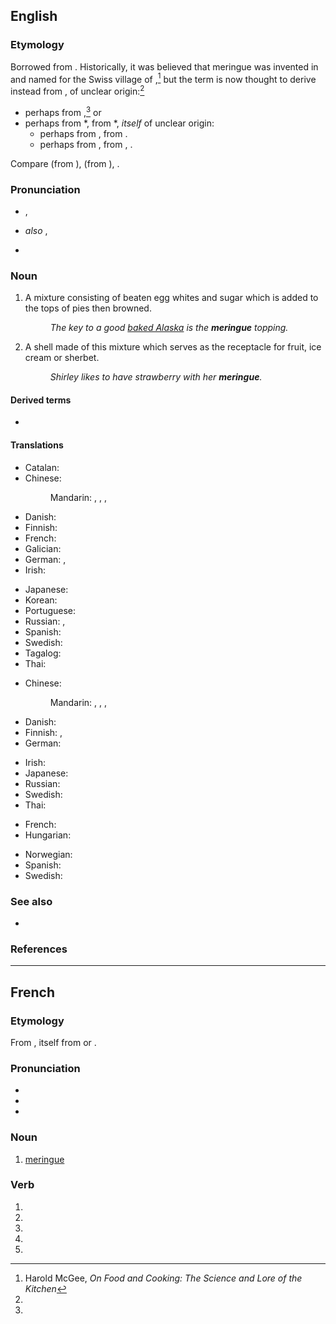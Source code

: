 {{also|meringué|méringue}}
==English==

===Etymology===
Borrowed from {{bor|en|fr|meringue}}. Historically, it was believed that meringue was invented in and named for the Swiss village of {{w|Meiringen}},<ref name="McGee">Harold McGee, ''On Food and Cooking: The Science and Lore of the Kitchen''</ref> but the term is now thought to derive instead from {{etyl|dum|en}} {{m|dum|meringue||light evening meal}}, of unclear origin:<ref name="McGee"/>
* perhaps from {{etyl|la|en}} {{m|la|merenda||light evening meal}},<ref name="McGee"/> or
* perhaps from {{etyl|dum|-}} *{{m|dum||meren|to dip or soak bread}}, from {{etyl|odt|-}} *{{m|odt||meren}}, ''itself'' of unclear origin:
** perhaps from {{cog|gem-pro|*marjaną||to grind, pound}}, from {{cog|ine-pro|*mer-||to rub, pack}}.
** perhaps from {{etyl|gem-pro|en}} {{m|gem-pro|*marhin||soup of bread and wine or water}}, from {{etyl|ine-pro|en}} {{m|ine-pro|*mark-}}, {{m|ine-pro|*merk-||wet}}.

Compare {{cog|gml|meringe}} (from {{m|gml|mern||to dip bread in wine}}), {{cog|gmh|merunge}} (from {{m|gmh|mëren||to soak bread in wine or water for dinner}}), {{cog|ang|merian||to purify, cleanse, test}}.

===Pronunciation===
* {{enPR|mə-răng'}}, {{IPA|/məˈɹæŋ/|lang=en}}
* {{a|US}} ''also'' {{enPR|mə-rāng'}}, {{IPA|/məˈɹeɪŋ/|lang=en}}
* {{rhymes|æŋ|lang=en}}

===Noun===
{{en-noun|~}}

# A mixture consisting of beaten egg whites and sugar which is added to the tops of pies then browned.
#: ''The key to a good [[baked Alaska]] is the '''meringue''' topping.''
# A shell made of this mixture which serves as the receptacle for fruit, ice cream or sherbet.
#: ''Shirley likes to have strawberry with her '''meringue'''.''

====Derived terms====
* {{l|en|lemon meringue pie}}

====Translations====
{{trans-top|mixture}}
* Catalan: {{t|ca|merenga|f}}
* Chinese:
*: Mandarin: {{t|cmn|蛋白甜餅|sc=Hani}}, {{t|cmn|蛋白甜饼|tr=dànbái tiánbǐng|sc=Hani}}, {{t|cmn|蛋白霜餅|sc=Hani}}, {{t|cmn|蛋白霜饼|tr=dànbái shuāngbǐng|sc=Hani}}
* Danish: {{t|da|marengs|c}}
* Finnish: {{t+|fi|marenki}}
* French: {{t+|fr|meringue}}
* Galician: {{t+|gl|merengue|m}}
* German: {{t+|de|Baiser|n}}, {{qualifier|rare}} {{t|de|Meringue|f}}
* Irish: {{t|ga|meireang|m}}
{{trans-mid}}
* Japanese: {{t+|ja|メレンゲ|tr=merenge|sc=Jpan}}
* Korean: {{t|ko|머랭|tr=meolaeng}}
* Portuguese: {{t+|pt|suspiro}}
* Russian: {{t+|ru|безе́|n}}, {{t+|ru|мере́нга|f}}
* Spanish: {{t+|es|merengue|m}}
* Swedish: {{t+|sv|maräng|c}}
* Tagalog: {{t|tl|meringge}}
* Thai: {{t|th|เมอแร็งก์}}
{{trans-bottom}}

{{trans-top|shell}}
* Chinese:
*: Mandarin: {{t|cmn|蛋白甜餅|sc=Hani}}, {{t|cmn|蛋白甜饼|tr=dànbái tiánbǐng|sc=Hani}}, {{t|cmn|蛋白霜餅|sc=Hani}}, {{t|cmn|蛋白霜饼|tr=dànbái shuāngbǐng|sc=Hani}}
* Danish: {{t|da|marengs|c}}
* Finnish: {{t|fi|[[marenkikuppi]]}}, {{t|fi|[[marenkipohja]]}}
* German: {{t+|de|Baiser|n}}
{{trans-mid}}
* Irish: {{t|ga|meireang|m}}
* Japanese: {{t+|ja|メレンゲ|tr=merenge|sc=Jpan}}
* Russian: {{t+|ru|мере́нга|f}}
* Swedish: {{t+|sv|maräng|c}}
* Thai: {{t|th|เมอแร็งก์}}
{{trans-bottom}}

{{ttbc-top|}}
* French: {{t+check|fr|meringue|f}}
* Hungarian: {{t-check|hu|habcsók}}
{{trans-mid}}
* Norwegian: {{t-check|no|marengs}}
* Spanish: {{t+check|es|merengue}}
* Swedish: {{t+check|sv|maräng|c}}
{{trans-bottom}}

===See also===
{{wikipedia}}
* {{l|en|stiff peaks}}

===References===
<references/>

----

==French==
===Etymology===
From {{der|fr|nl|meringue}}, itself from {{der|fr|la|-}} or {{der|fr|gem-pro|-}}.
===Pronunciation===
* {{fr-IPA}}
* {{audio|Fr-meringue.ogg|Audio|lang=fr}}
* {{homophones|meringuent|meringues|lang=fr}}

===Noun===
{{fr-noun|f}}

# [[#English|meringue]]

===Verb===
{{head|fr|verb form}}

# {{inflection of|meringuer||1|s|pres|ind|lang=fr}}
# {{inflection of|meringuer||3|s|pres|ind|lang=fr}}
# {{inflection of|meringuer||1|s|pres|sub|lang=fr}}
# {{inflection of|meringuer||3|s|pres|sub|lang=fr}}
# {{inflection of|meringuer||2|s|imp|lang=fr}}